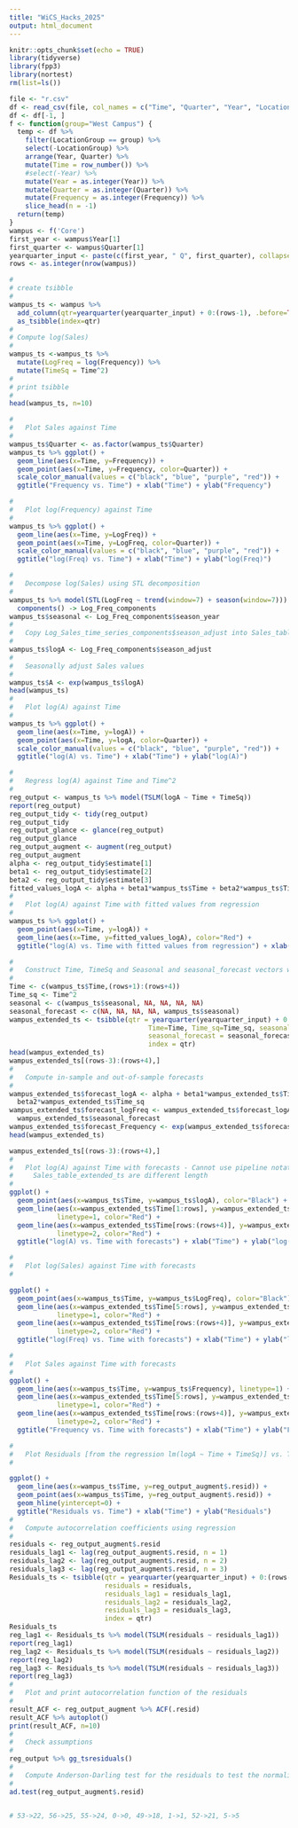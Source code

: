 ```yaml
---
title: "WiCS_Hacks_2025"
output: html_document
---
```

```r
knitr::opts_chunk$set(echo = TRUE)
library(tidyverse)
library(fpp3)
library(nortest)
rm(list=ls())
```

```r
file <- "r.csv"
df <- read_csv(file, col_names = c("Time", "Quarter", "Year", "LocationGroup", "Frequency"))
df <- df[-1, ]
f <- function(group="West Campus") {
  temp <- df %>% 
    filter(LocationGroup == group) %>% 
    select(-LocationGroup) %>%
    arrange(Year, Quarter) %>%
    mutate(Time = row_number()) %>%
    #select(-Year) %>%
    mutate(Year = as.integer(Year)) %>%
    mutate(Quarter = as.integer(Quarter)) %>%
    mutate(Frequency = as.integer(Frequency)) %>% 
    slice_head(n = -1)
  return(temp)
}
wampus <- f('Core')
first_year <- wampus$Year[1]
first_quarter <- wampus$Quarter[1]
yearquarter_input <- paste(c(first_year, " Q", first_quarter), collapse = "")
rows <- as.integer(nrow(wampus))
```


```r
#
# create tsibble
#
wampus_ts <- wampus %>%
  add_column(qtr=yearquarter(yearquarter_input) + 0:(rows-1), .before=TRUE) %>%
  as_tsibble(index=qtr) 
#
# Compute log(Sales)
#
wampus_ts <-wampus_ts %>%
  mutate(LogFreq = log(Frequency)) %>%
  mutate(TimeSq = Time^2)
#
# print tsibble
#
head(wampus_ts, n=10)
```

```r
#
#   Plot Sales against Time
#
wampus_ts$Quarter <- as.factor(wampus_ts$Quarter)
wampus_ts %>% ggplot() +
  geom_line(aes(x=Time, y=Frequency)) + 
  geom_point(aes(x=Time, y=Frequency, color=Quarter)) +
  scale_color_manual(values = c("black", "blue", "purple", "red")) +
  ggtitle("Frequency vs. Time") + xlab("Time") + ylab("Frequency")
```


```r
#
#   Plot log(Frequency) against Time
#
wampus_ts %>% ggplot() +
  geom_line(aes(x=Time, y=LogFreq)) + 
  geom_point(aes(x=Time, y=LogFreq, color=Quarter)) +
  scale_color_manual(values = c("black", "blue", "purple", "red")) +
  ggtitle("log(Freq) vs. Time") + xlab("Time") + ylab("log(Freq)")
```

```r
#
#   Decompose log(Sales) using STL decomposition
#
wampus_ts %>% model(STL(LogFreq ~ trend(window=7) + season(window=7))) %>%
  components() -> Log_Freq_components
wampus_ts$seasonal <- Log_Freq_components$season_year
#
#   Copy Log_Sales_time_series_components$season_adjust into Sales_table_ts
#
wampus_ts$logA <- Log_Freq_components$season_adjust
#
#   Seasonally adjust Sales values
#
wampus_ts$A <- exp(wampus_ts$logA)
head(wampus_ts)
#
#   Plot log(A) against Time
#
wampus_ts %>% ggplot() +
  geom_line(aes(x=Time, y=logA)) + 
  geom_point(aes(x=Time, y=logA, color=Quarter)) +
  scale_color_manual(values = c("black", "blue", "purple", "red")) +
  ggtitle("log(A) vs. Time") + xlab("Time") + ylab("log(A)")
```

```r
#
#   Regress log(A) against Time and Time^2
#
reg_output <- wampus_ts %>% model(TSLM(logA ~ Time + TimeSq))
report(reg_output)
reg_output_tidy <- tidy(reg_output)
reg_output_tidy
reg_output_glance <- glance(reg_output)
reg_output_glance
reg_output_augment <- augment(reg_output)
reg_output_augment
alpha <- reg_output_tidy$estimate[1]
beta1 <- reg_output_tidy$estimate[2]
beta2 <- reg_output_tidy$estimate[3]
fitted_values_logA <- alpha + beta1*wampus_ts$Time + beta2*wampus_ts$TimeSq
#
#   Plot log(A) against Time with fitted values from regression
#
wampus_ts %>% ggplot() +
  geom_point(aes(x=Time, y=logA)) +
  geom_line(aes(x=Time, y=fitted_values_logA), color="Red") +
  ggtitle("log(A) vs. Time with fitted values from regression") + xlab("Time") + ylab("log(A)")

```



```r
#
#   Construct Time, TimeSq and Seasonal and seasonal_forecast vectors with extra four rows for forecasting
#
Time <- c(wampus_ts$Time,(rows+1):(rows+4))
Time_sq <- Time^2
seasonal <- c(wampus_ts$seasonal, NA, NA, NA, NA)
seasonal_forecast <- c(NA, NA, NA, NA, wampus_ts$seasonal)
wampus_extended_ts <- tsibble(qtr = yearquarter(yearquarter_input) + 0:(rows+3),
                                   Time=Time, Time_sq=Time_sq, seasonal = seasonal,
                                   seasonal_forecast = seasonal_forecast,
                                   index = qtr)
head(wampus_extended_ts)
wampus_extended_ts[(rows-3):(rows+4),]
#
#   Compute in-sample and out-of-sample forecasts
#
wampus_extended_ts$forecast_logA <- alpha + beta1*wampus_extended_ts$Time +
  beta2*wampus_extended_ts$Time_sq
wampus_extended_ts$forecast_logFreq <- wampus_extended_ts$forecast_logA + 
  wampus_extended_ts$seasonal_forecast
wampus_extended_ts$forecast_Frequency <- exp(wampus_extended_ts$forecast_logFreq)
head(wampus_extended_ts)

wampus_extended_ts[(rows-3):(rows+4),]
#
#   Plot log(A) against Time with forecasts - Cannot use pipeline notation because Sales_table_ts and
#     Sales_table_extended_ts are different length
#
ggplot() +
  geom_point(aes(x=wampus_ts$Time, y=wampus_ts$logA), color="Black") +
  geom_line(aes(x=wampus_extended_ts$Time[1:rows], y=wampus_extended_ts$forecast_logA[1:rows]), 
            linetype=1, color="Red") +
  geom_line(aes(x=wampus_extended_ts$Time[rows:(rows+4)], y=wampus_extended_ts$forecast_logA[rows:(rows+4)]), 
            linetype=2, color="Red") +
  ggtitle("log(A) vs. Time with forecasts") + xlab("Time") + ylab("log(A)")
```

```r
#
#   Plot log(Sales) against Time with forecasts
#

ggplot() +
  geom_point(aes(x=wampus_ts$Time, y=wampus_ts$LogFreq), color="Black") +
  geom_line(aes(x=wampus_extended_ts$Time[5:rows], y=wampus_extended_ts$forecast_logFreq[5:rows]), 
            linetype=1, color="Red") +
  geom_line(aes(x=wampus_extended_ts$Time[rows:(rows+4)], y=wampus_extended_ts$forecast_logFreq[rows:(rows+4)]), 
            linetype=2, color="Red") +
  ggtitle("log(Freq) vs. Time with forecasts") + xlab("Time") + ylab("log(Freq)")
```

```r
#
#   Plot Sales against Time with forecasts
#
ggplot() +
  geom_line(aes(x=wampus_ts$Time, y=wampus_ts$Frequency), linetype=1) +
  geom_line(aes(x=wampus_extended_ts$Time[5:rows], y=wampus_extended_ts$forecast_Frequency[5:rows]), 
            linetype=1, color="Red") +
  geom_line(aes(x=wampus_extended_ts$Time[rows:(rows+4)], y=wampus_extended_ts$forecast_Frequency[rows:(rows+4)]), 
            linetype=2, color="Red") +
  ggtitle("Frequency vs. Time with forecasts") + xlab("Time") + ylab("Frequency")
```



```r
#
#   Plot Residuals [from the regression lm(logA ~ Time + TimeSq)] vs. Time 
#

ggplot() +
  geom_line(aes(x=wampus_ts$Time, y=reg_output_augment$.resid)) +
  geom_point(aes(x=wampus_ts$Time, y=reg_output_augment$.resid)) +
  geom_hline(yintercept=0) +
  ggtitle("Residuals vs. Time") + xlab("Time") + ylab("Residuals")
#
#   Compute autocorrelation coefficients using regression
#
residuals <- reg_output_augment$.resid
residuals_lag1 <- lag(reg_output_augment$.resid, n = 1)
residuals_lag2 <- lag(reg_output_augment$.resid, n = 2)
residuals_lag3 <- lag(reg_output_augment$.resid, n = 3)
Residuals_ts <- tsibble(qtr = yearquarter(yearquarter_input) + 0:(rows-1),
                        residuals = residuals, 
                        residuals_lag1 = residuals_lag1, 
                        residuals_lag2 = residuals_lag2, 
                        residuals_lag3 = residuals_lag3, 
                        index = qtr)
Residuals_ts
reg_lag1 <- Residuals_ts %>% model(TSLM(residuals ~ residuals_lag1))
report(reg_lag1)
reg_lag2 <- Residuals_ts %>% model(TSLM(residuals ~ residuals_lag2))
report(reg_lag2)
reg_lag3 <- Residuals_ts %>% model(TSLM(residuals ~ residuals_lag3))
report(reg_lag3)
#
#   Plot and print autocorrelation function of the residuals
#
result_ACF <- reg_output_augment %>% ACF(.resid)
result_ACF %>% autoplot()
print(result_ACF, n=10)
#
#   Check assumptions
#
reg_output %>% gg_tsresiduals()
#
#   Compute Anderson-Darling test for the residuals to test the normality assumption
#
ad.test(reg_output_augment$.resid)


# 53->22, 56->25, 55->24, 0->0, 49->18, 1->1, 52->21, 5->5

```












